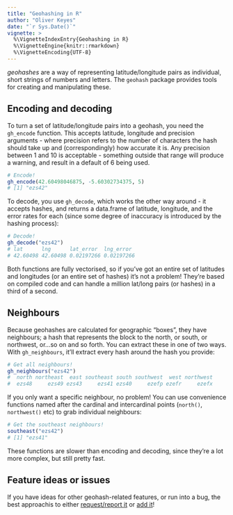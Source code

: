 ```yaml
---
title: "Geohashing in R"
author: "Oliver Keyes"
date: "`r Sys.Date()`"
vignette: >
  %\VignetteIndexEntry{Geohashing in R}
  %\VignetteEngine{knitr::rmarkdown}
  %\VignetteEncoding{UTF-8}
---
```


*geohashes* are a way of representing latitude/longitude pairs as individual, short strings of numbers and letters. The <code>geohash</code> package provides tools for creating and manipulating these.

## Encoding and decoding

To turn a set of latitude/longitude pairs into a geohash, you need the <code>gh_encode</code> function. This accepts latitude, longitude and precision arguments - where precision refers to the number of characters the hash should take up and (correspondingly) how accurate it is. Any precision between 1 and 10 is acceptable - something outside that range will produce a warning, and result in a default of 6 being used.

```r
# Encode!
gh_encode(42.60498046875, -5.60302734375, 5)
# [1] "ezs42"
```

To decode, you use <code>gh_decode</code>, which works the other way around - it accepts hashes, and returns a data.frame of latitude, longitude, and the error rates for each (since some degree of inaccuracy is introduced by the hashing process):

```r
# Decode!
gh_decode("ezs42")
# lat      lng      lat_error  lng_error
# 42.60498 42.60498 0.02197266 0.02197266
```

Both functions are fully vectorised, so if you've got an entire set of latitudes and longitudes (or an entire set of hashes) it's not a problem! They're based on compiled code and can handle a million lat/long pairs (or hashes) in a third of a second.

## Neighbours

Because geohashes are calculated for geographic "boxes", they have neighbours; a hash that represents the block to the north, or south, or northwest, or...so on and so forth. You can extract these in one of two ways. With <code>gh_neighbours</code>, it'll extract every hash around the hash you provide:

```r
# Get all neighbours!
gh_neighbours("ezs42")
#  north northeast  east southeast south southwest  west northwest
#  ezs48     ezs49 ezs43     ezs41 ezs40     ezefp ezefr     ezefx
```

If you only want a specific neighbour, no problem! You can use convenience functions named after the cardinal and intercardinal points (<code>north()</code>, <code>northwest()</code> etc) to grab individual neighbours:

```r
# Get the southeast neighbours!
southeast("ezs42")
# [1] "ezs41"
```

These functions are slower than encoding and decoding, since they're a lot more complex, but still pretty fast.

## Feature ideas or issues
If you have ideas for other geohash-related features, or run into a bug, the best approachis to either [request/report it](https://github.com/Ironholds/geohash/issues) or [add it](https://github.com/Ironholds/geohash/pulls)!
